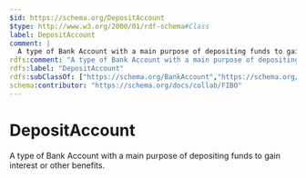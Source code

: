 ```yaml
---
$id: https://schema.org/DepositAccount
$type: http://www.w3.org/2000/01/rdf-schema#Class
label: DepositAccount
comment: |
  A type of Bank Account with a main purpose of depositing funds to gain interest or other benefits.
rdfs:comment: "A type of Bank Account with a main purpose of depositing funds to gain interest or other benefits."
rdfs:label: "DepositAccount"
rdfs:subClassOf: ["https://schema.org/BankAccount","https://schema.org/InvestmentOrDeposit"]
schema:contributor: "https://schema.org/docs/collab/FIBO"
---
```


# DepositAccount

A type of Bank Account with a main purpose of depositing funds to gain interest or other benefits.


